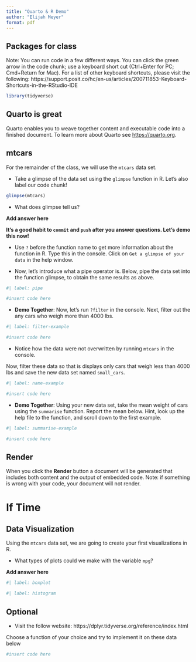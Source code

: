 ```yaml
---
title: "Quarto & R Demo"
author: "Elijah Meyer"
format: pdf
---
```


## Packages for class

Note: You can run code in a few different ways. You can click the green arrow in the code chunk; use a keyboard short cut (Ctrl+Enter for PC; Cmd+Return for Mac). For a list of other keyboard shortcuts, please visit the following: https://support.posit.co/hc/en-us/articles/200711853-Keyboard-Shortcuts-in-the-RStudio-IDE

```r
library(tidyverse)
```

## Quarto is great

Quarto enables you to weave together content and executable code into a finished
document. To learn more about Quarto see <https://quarto.org>.

## mtcars

For the remainder of the class, we will use the `mtcars` data set.

-   Take a glimpse of the data set using the `glimpse` function in R. 
Let's also label our code chunk!

```r

glimpse(mtcars)

```

-   What does glimpse tell us?

**Add answer here**


**It's a good habit to `commit` and `push` after you answer questions. Let's demo this now!**

-   Use `?` before the function name to get more information about the function in R. Type this in the console. Click on `Get a glimpse of your data` in the help window. 

-   Now, let's introduce what a pipe operator is. Below, pipe the data set into the function glimpse, to obtain the same results as above. 

```r
#| label: pipe

#insert code here

```




-   **Demo Together**: Now, let's run `?filter` in the console. Next, filter out the any cars who weigh more than 4000 lbs.

```r
#| label: filter-example

#insert code here

```

-   Notice how the data were not overwritten by running `mtcars` in the console.

Now, filter these data so that is displays only cars that weigh less than 4000 lbs and save the new data set named `small_cars`.

```r
#| label: name-example

#insert code here

```

-   **Demo Together**: Using your new data set, take the mean weight of cars using the `summarise` function. Report the mean below. Hint, look up the help file to the function, and scroll down to the first example.

```r
#| label: summarise-example

#insert code here

```

## Render

When you click the **Render** button a document will be generated that includes both content and the output of embedded code. Note: if something is wrong with your code, your document will not render.



# If Time

## Data Visualization 

Using the `mtcars` data set, we are going to create your first visualizations in R. 

-   What types of plots could we make with the variable `mpg`? 

**Add answer here**


```r
#| label: boxplot

```

```r
#| label: histogram
```







## Optional

-   Visit the follow website: https://dplyr.tidyverse.org/reference/index.html

Choose a function of your choice and try to implement it on these data below

```r

#insert code here

```
